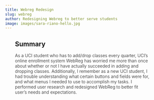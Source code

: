```yaml
---
title: Webreg Redesign
slug: webreg
author: Redesigning Webreg to better serve students
image: images/sara-riano-hello.jpg
---
```


<!-- ![Globe](images/sara-riano-hello.jpg) -->

<h2 style="margin: 2rem 2rem 1rem 2rem;">
    Summary
</h2>

<p style="font-weight: 300; margin: 0 2rem 3rem 2rem;">
    As a UCI student who has to add/drop classes every quarter, UCI’s online enrollment system WebReg has worried me more than once about whether or 
    not I have actually succeeded in adding and dropping classes. Additionally, I remember as a new UCI student, I had trouble understanding what 
    certain buttons and fields were for, and what menus I needed to use to accomplish my tasks. I performed user research and redesigned WebReg to 
    better fit user’s needs and expectations.
</p>
